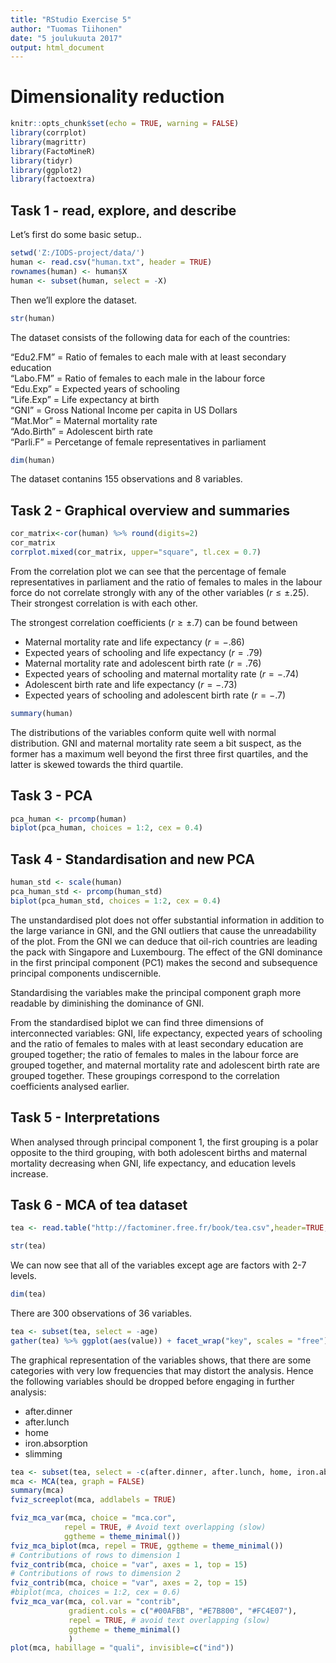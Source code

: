 ---
title: "RStudio Exercise 5"
author: "Tuomas Tiihonen"
date: "5 joulukuuta 2017"
output: html_document
---

# Dimensionality reduction

```{r setup chapter 5, include=FALSE}
knitr::opts_chunk$set(echo = TRUE, warning = FALSE)
library(corrplot)
library(magrittr)
library(FactoMineR)
library(tidyr)
library(ggplot2)
library(factoextra)
```
## Task 1 - read, explore, and describe
Let's first do some basic setup..
```{r Assignment 1, eval = TRUE, echo = TRUE, include = TRUE}
setwd('Z:/IODS-project/data/')
human <- read.csv("human.txt", header = TRUE)
rownames(human) <- human$X
human <- subset(human, select = -X)
```

Then we'll explore the dataset.
```{r Structure of human, echo = TRUE}
str(human)
```
The dataset consists of the following data for each of the countries:

"Edu2.FM" = Ratio of females to each male with at least secondary education  
"Labo.FM" = Ratio of females to each male in the labour force  
"Edu.Exp" = Expected years of schooling  
"Life.Exp" = Life expectancy at birth  
"GNI" = Gross National Income per capita in US Dollars  
"Mat.Mor" = Maternal mortality rate  
"Ado.Birth" = Adolescent birth rate  
"Parli.F" = Percetange of female representatives in parliament  


```{r Dimensions of human}
dim(human)
```
The dataset contanins 155 observations and 8 variables.


## Task 2 - Graphical overview and summaries
```{r Correlation plot}
cor_matrix<-cor(human) %>% round(digits=2)
cor_matrix
corrplot.mixed(cor_matrix, upper="square", tl.cex = 0.7)
```

From the correlation plot we can see that the percentage of female representatives in parliament and the ratio of females to males in the labour force do not correlate strongly with any of the other variables ($\mathit{r} \le \pm .25$). Their strongest correlation is with each other.

The strongest correlation coefficients ($\mathit{r} \ge\pm.7$) can be found between  

* Maternal mortality rate and life expectancy ($\mathit{r}=-.86$)  
* Expected years of schooling and life expectancy ($\mathit{r}=.79$)  
* Maternal mortality rate and adolescent birth rate ($\mathit{r}=.76$)  
* Expected years of schooling and maternal mortality rate ($\mathit{r}=-.74$)  
* Adolescent birth rate and life expectancy ($\mathit{r}=-.73$)  
* Expected years of schooling and adolescent birth rate ($\mathit{r}=-.7$)  

```{r Summary}
summary(human)
```

The distributions of the variables conform quite well with normal distribution. GNI and maternal mortality rate seem a bit suspect, as the former has a maximum well beyond the first three first quartiles, and the latter is skewed towards the third quartile.

## Task 3 - PCA 

```{r PCA with unstandardised data}
pca_human <- prcomp(human)
biplot(pca_human, choices = 1:2, cex = 0.4)
```

## Task 4 - Standardisation and new PCA

```{r Standardisation and new PCA}
human_std <- scale(human)
pca_human_std <- prcomp(human_std)
biplot(pca_human_std, choices = 1:2, cex = 0.4)
```

The unstandardised plot does not offer substantial information in addition to the large variance in GNI, and the GNI outliers that cause the unreadability of the plot. From the GNI we can deduce that oil-rich countries are leading the pack with Singapore and Luxembourg. The effect of the GNI dominance in the first principal component (PC1) makes the second and subsequence principal components undiscernible.  

Standardising the variables make the principal component graph more readable by diminishing the dominance of GNI.

From the standardised biplot we can find three dimensions of interconnected variables: GNI, life expectancy, expected years of schooling and the ratio of females to males with at least secondary education are grouped together; the ratio of females to males in the labour force are grouped together, and maternal mortality rate and adolescent birth rate are grouped together. These groupings correspond to the correlation coefficients analysed earlier.  

## Task 5 - Interpretations

When analysed through principal component 1, the first grouping is a polar opposite to the third grouping, with both adolescent births and maternal mortality decreasing when GNI, life expectancy, and education levels increase.  



## Task 6 - MCA of tea dataset
```{r Tea time data read}
tea <- read.table("http://factominer.free.fr/book/tea.csv",header=TRUE,sep=";")
```

```{r Tea time structure}
str(tea)
```

We can now see that all of the variables except age are factors with 2-7 levels.

```{r Tea time dimensions}
dim(tea)
```
There are 300 observations of 36 variables.

```{r Tea time column drop and plot, fig.width = 12, fig.height = 12}
tea <- subset(tea, select = -age)
gather(tea) %>% ggplot(aes(value)) + facet_wrap("key", scales = "free") + geom_bar() + theme(axis.text.x = element_text(angle = 45, hjust = 1, size = 6))
```

The graphical representation of the variables shows, that there are some categories with very low frequencies that may distort the analysis. Hence the following variables should be dropped before engaging in further analysis:

* after.dinner
* after.lunch
* home
* iron.absorption
* slimming

```{r MCA 1}
tea <- subset(tea, select = -c(after.dinner, after.lunch, home, iron.absorption, slimming))
mca <- MCA(tea, graph = FALSE)
summary(mca)
fviz_screeplot(mca, addlabels = TRUE)
```

```{r MCA 2}
fviz_mca_var(mca, choice = "mca.cor", 
            repel = TRUE, # Avoid text overlapping (slow)
            ggtheme = theme_minimal())
fviz_mca_biplot(mca, repel = TRUE, ggtheme = theme_minimal())
# Contributions of rows to dimension 1
fviz_contrib(mca, choice = "var", axes = 1, top = 15)
# Contributions of rows to dimension 2
fviz_contrib(mca, choice = "var", axes = 2, top = 15)
#biplot(mca, choices = 1:2, cex = 0.6)
fviz_mca_var(mca, col.var = "contrib",
             gradient.cols = c("#00AFBB", "#E7B800", "#FC4E07"), 
             repel = TRUE, # avoid text overlapping (slow)
             ggtheme = theme_minimal()
             )
plot(mca, habillage = "quali", invisible=c("ind"))
```
